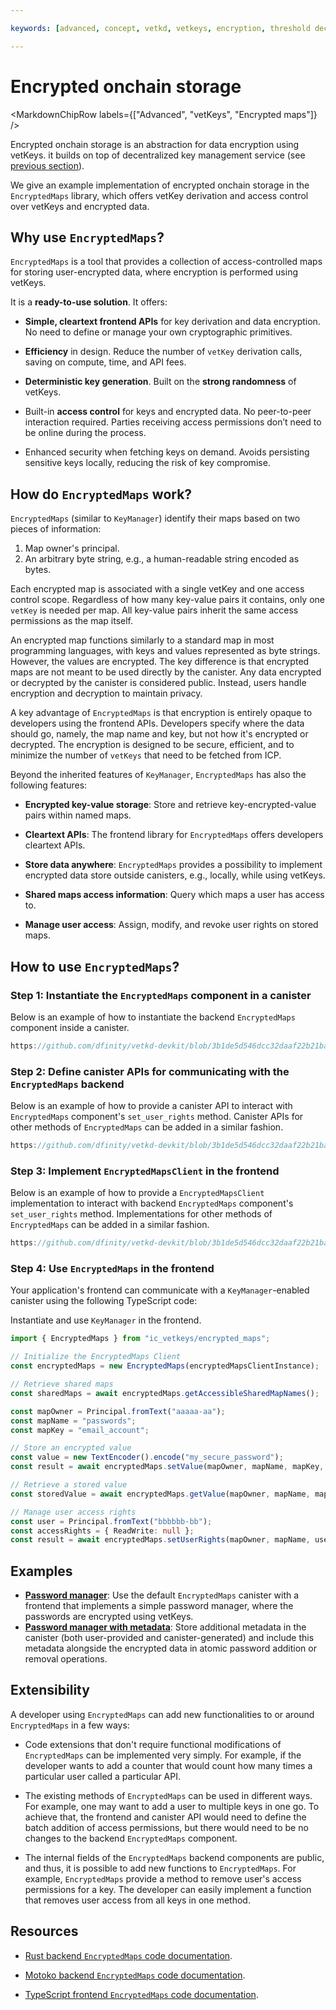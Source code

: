 ```yaml
---

keywords: [advanced, concept, vetkd, vetkeys, encryption, threshold decryption, encrypted threshold key derivation, encrypted maps, dkms, distributed key management service]

---
```



# Encrypted onchain storage

<MarkdownChipRow labels={["Advanced", "vetKeys", "Encrypted maps"]} />

Encrypted onchain storage is an abstraction for data encryption using vetKeys. it builds on top of decentralized key management service (see [previous section](/docs/building-apps/network-features/vetkeys/dkms)).

We give an example implementation of  encrypted onchain storage in the `EncryptedMaps` library, which offers vetKey derivation and access control over vetKeys and encrypted data.

## Why use `EncryptedMaps`?

`EncryptedMaps` is a tool that provides a collection of access-controlled maps for storing user-encrypted data, where encryption is performed using vetKeys.

It is a **ready-to-use solution**. It offers:

- **Simple, cleartext frontend APIs** for key derivation and data encryption. No need to define or manage your own cryptographic primitives.

- **Efficiency** in design. Reduce the number of `vetKey` derivation calls, saving on compute, time, and API fees.

- **Deterministic key generation**. Built on the **strong randomness** of vetKeys.

- Built-in **access control** for keys and encrypted data. No peer-to-peer interaction required. Parties receiving access permissions don’t need to be online during the process. 

- Enhanced security when fetching keys on demand. Avoids persisting sensitive keys locally, reducing the risk of key compromise.

## How do `EncryptedMaps` work?

`EncryptedMaps` (similar to `KeyManager`) identify their maps based on two pieces of information:
1. Map owner's principal.
2. An arbitrary byte string, e.g., a human-readable string encoded as bytes. 

Each encrypted map is associated with a single vetKey and one access control scope. Regardless of how many key-value pairs it contains, only one `vetKey` is needed per map. All key-value pairs inherit the same access permissions as the map itself.

An encrypted map functions similarly to a standard map in most programming languages, with keys and values represented as byte strings. However, the values are encrypted. The key difference is that encrypted maps are not meant to be used directly by the canister. Any data encrypted or decrypted by the canister is considered public. Instead, users handle encryption and decryption to maintain privacy.

A key advantage of `EncryptedMaps` is that encryption is entirely opaque to developers using the frontend APIs. Developers specify where the data should go, namely, the map name and key, but not how it's encrypted or decrypted. The encryption is designed to be secure, efficient, and to minimize the number of `vetKeys` that need to be fetched from ICP.

Beyond the inherited features of `KeyManager`, `EncryptedMaps` has also the following features:

- **Encrypted key-value storage**: Store and retrieve  key-encrypted-value pairs within named maps.

- **Cleartext APIs**: The frontend library for `EncryptedMaps` offers developers cleartext APIs.

- **Store data anywhere**: `EncryptedMaps` provides a possibility to implement encrypted data store outside canisters, e.g., locally, while using vetKeys.

- **Shared maps access information**: Query which maps a user has access to.

- **Manage user access**: Assign, modify, and revoke user rights on stored maps.

## How to use `EncryptedMaps`?

### Step 1: Instantiate the `EncryptedMaps` component in a canister

<AdornedTabs groupId="languages">
<TabItem value="rs" label="Rust" default>

Below is an example of how to instantiate the backend `EncryptedMaps` component inside a canister.

```rust no-repl reference
https://github.com/dfinity/vetkd-devkit/blob/3b1de5d546dcc32daaf22b21baaa2b220bc857f3/backend/rs/canisters/ic_vetkeys_encrypted_maps_canister/src/lib.rs#L1-L18
```

</TabItem>
</AdornedTabs>

### Step 2: Define canister APIs for communicating with the `EncryptedMaps` backend

<AdornedTabs groupId="languages">
<TabItem value="rs" label="Rust" default>

Below is an example of how to provide a canister API to interact with `EncryptedMaps` component's `set_user_rights` method. Canister APIs for other methods of `EncryptedMaps` can be added in a similar fashion.

```rust no-repl reference
https://github.com/dfinity/vetkd-devkit/blob/3b1de5d546dcc32daaf22b21baaa2b220bc857f3/backend/rs/canisters/ic_vetkeys_encrypted_maps_canister/src/lib.rs#L196-L208
```

</TabItem>
</AdornedTabs>

### Step 3: Implement `EncryptedMapsClient` in the frontend

<AdornedTabs groupId="languages">

<TabItem value="ts" label="Typescript" default>

Below is an example of how to provide a `EncryptedMapsClient` implementation to interact with backend `EncryptedMaps` component's `set_user_rights` method. Implementations for other methods of `EncryptedMaps` can be added in a similar fashion.

```ts no-repl reference
https://github.com/dfinity/vetkd-devkit/blob/3b1de5d546dcc32daaf22b21baaa2b220bc857f3/frontend/ic_vetkeys/src/encrypted_maps/encrypted_maps_canister.ts#L100-L107
```

</TabItem>
</AdornedTabs>

### Step 4: Use `EncryptedMaps` in the frontend

Your application's frontend can communicate with a `KeyManager`-enabled canister using the following TypeScript code:

<AdornedTabs groupId="languages">
<TabItem value="ts" label="Typescript" default>

Instantiate and use `KeyManager` in the frontend.

```ts
import { EncryptedMaps } from "ic_vetkeys/encrypted_maps";

// Initialize the EncryptedMaps Client
const encryptedMaps = new EncryptedMaps(encryptedMapsClientInstance);

// Retrieve shared maps
const sharedMaps = await encryptedMaps.getAccessibleSharedMapNames();

const mapOwner = Principal.fromText("aaaaa-aa");
const mapName = "passwords";
const mapKey = "email_account";

// Store an encrypted value
const value = new TextEncoder().encode("my_secure_password");
const result = await encryptedMaps.setValue(mapOwner, mapName, mapKey, value);

// Retrieve a stored value
const storedValue = await encryptedMaps.getValue(mapOwner, mapName, mapKey);

// Manage user access rights
const user = Principal.fromText("bbbbbb-bb");
const accessRights = { ReadWrite: null };
const result = await encryptedMaps.setUserRights(mapOwner, mapName, user, accessRights);
```

</TabItem>
</AdornedTabs>

## Examples

- **[Password manager](https://github.com/dfinity/vetkd-devkit/tree/3b1de5d546dcc32daaf22b21baaa2b220bc857f3/examples/password_manager)**: Use the default `EncryptedMaps` canister with a frontend that implements a simple password manager, where the passwords are encrypted using vetKeys.
- **[Password manager with metadata](https://github.com/dfinity/vetkd-devkit/tree/3b1de5d546dcc32daaf22b21baaa2b220bc857f3/examples/password_manager_with_metadata)**: Store additional metadata in the canister (both user-provided and canister-generated) and include this metadata alongside the encrypted data in atomic password addition or removal operations.


## Extensibility

A developer using `EncryptedMaps` can add new functionalities to or around `EncryptedMaps` in a few ways:

- Code extensions that don't require functional modifications of `EncryptedMaps` can be implemented very simply. For example, if the developer wants to add a counter that would count how many times a particular user called a particular API.

- The existing methods of `EncryptedMaps` can be used in different ways. For example, one may want to add a user to multiple keys in one go. To achieve that, the frontend and canister API would need to define the batch addition of access permissions, but there would need to be no changes to the backend `EncryptedMaps` component.

- The internal fields of the `EncryptedMaps` backend components are public, and thus, it is possible to add new functions to `EncryptedMaps`. For example, `EncryptedMaps` provide a method to remove user's access permissions for a key. The developer can easily implement a function that removes user access from all keys in one method.

## Resources

- [Rust backend `EncryptedMaps` code documentation](https://todo).

- [Motoko backend `EncryptedMaps` code documentation](https://todo).

- [TypeScript frontend `EncryptedMaps` code documentation](https://5lfyp-mqaaa-aaaag-aleqa-cai.icp0.io/classes/ic_vetkeys_tools.EncryptedMaps.html).